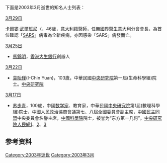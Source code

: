 <noinclude>{{MonthTOC|2003年|逝世人物列表}}

下面是2003年3月逝世的知名人士列表：
</noinclude>

;[[3月29日|3月29日]]
[[卡爾婁·武爾班尼|卡爾婁·武爾班尼]]（{{lang-en|Carlo Urbani}}，46歲，[[意大利|意大利]]籍醫師，任[[無國界醫生|無國界醫生]]意大利分會會長，為首位確認「[[SARS|SARS]]」病毒為全新疾病，亦因感染「SARS」病發而亡。

;[[3月25日|3月25日]]
*[[馬錦明|馬錦明]]，[[香港|香港]][[大生銀行|大生銀行]]創辦人

;[[3月22日|3月22日]]
*[[袁貽瑾|袁貽瑾]](I-Chin Yuan)，103歲，中華民國[[中央研究院|中央研究院]]第一屆(生命科學組)院士。[https://academicians.sinica.edu.tw/index.php?func=1-D 中央研究院]{{Wayback|url=https://academicians.sinica.edu.tw/index.php?func=1-D |date=20161102125806 }}

;[[3月17日|3月17日]]
*[[苏步青|苏步青]]，100歲，中國[[数学家|数学家]]、教育家，中華民國[[中央研究院|中央研究院]]第1屆(數理科學組)院士，中國人民政治協商會議第七、八屆全國委員會副主席，[[中國民主同盟|中國民主同盟]]中央委員會名譽主席，[[中國科學院|中國科學院]]院士，被誉为“东方第一几何”。[https://academicians.sinica.edu.tw/index.php?func=1-D 中央研究院]{{Wayback|url=https://academicians.sinica.edu.tw/index.php?func=1-D |date=20161102125806 }}[http://www.people.com.cn/GB/shizheng/19/20030317/945880.html 人民網1]{{Wayback|url=http://www.people.com.cn/GB/shizheng/19/20030317/945880.html |date=20160304212118 }}、[http://www.people.com.cn/GB/shizheng/19/20030325/952755.html 2]{{Wayback|url=http://www.people.com.cn/GB/shizheng/19/20030325/952755.html |date=20160304090219 }}、[http://www.people.com.cn/GB/shizheng/19/20030325/952819.html 3]{{Wayback|url=http://www.people.com.cn/GB/shizheng/19/20030325/952819.html |date=20160304082037 }}

== 参考资料 ==
{{reflist}}

{{各年各月份逝世人物}}

[[Category:2003年逝世|Category:2003年逝世]]
[[Category:2003年3月|Category:2003年3月]]